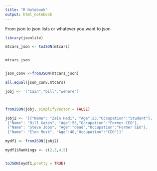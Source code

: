 ```yaml
---
title: "R Notebook"
output: html_notebook
---
```


From json
to json 
lists or whatever you want 
to json 
```r
library(jsonlite)

mtcars_json <- toJSON(mtcars)


mtcars_json



```

```r




json_conv <-fromJSON(mtcars_json)

all.equal(json_conv,mtcars)


```
```r


jobj <- '["zain","bill","wehere"]'



fromJSON(jobj, simplifyVector = FALSE)

```

```r
jobj2 <- '[{"Name": "Zain Hadi", "Age":23,"Occupation":"Student"},
 {"Name": "Bill Gates", "Age":55,"Occupation":"Former CEO"},
 {"Name": "Steve Jobs", "Age":"dead","Occupation":"Former CEO"},
 {"Name": "Elon Musk", "Age":48,"Occupation":"CEO"}]'

mydf1 <- fromJSON(jobj2)
```
```r
mydf1$Rankings <- c(2,3,4,5)


toJSON(mydf1,pretty = TRUE)

```

